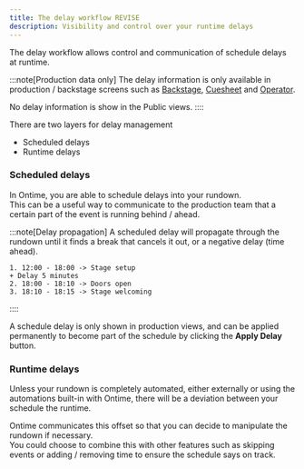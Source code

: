 ```yaml
---
title: The delay workflow REVISE
description: Visibility and control over your runtime delays
---
```


The delay workflow allows control and communication of schedule delays at runtime. 

:::note[Production data only]
The delay information is only available in production / backstage screens such as [Backstage](/views/backstage), [Cuesheet](/views/cuesheet) and [Operator](/views/operator).

No delay information is show in the Public views.
::::

There are two layers for delay management
- Scheduled delays
- Runtime delays

### Scheduled delays
In Ontime, you are able to schedule delays into your rundown. \
This can be a useful way to communicate to the production team that a certain part of the event is running behind / ahead.

:::note[Delay propagation]
A scheduled delay will propagate through the rundown until it finds a break that cancels it out, or a negative delay (time ahead).

```
1. 12:00 - 18:00 -> Stage setup
+ Delay 5 minutes
2. 18:00 - 18:10 -> Doors open
3. 18:10 - 18:15 -> Stage welcoming
```
::::

A schedule delay is only shown in production views, and can be applied permanently to become part of the schedule by clicking the **Apply Delay** button.

### Runtime delays
Unless your rundown is completely automated, either externally or using the automations built-in with Ontime, there will be a deviation between your schedule the runtime.

Ontime communicates this offset so that you can decide to manipulate the rundown if necessary. \
You could choose to combine this with other features such as skipping events or adding / removing time to ensure the schedule says on track.
